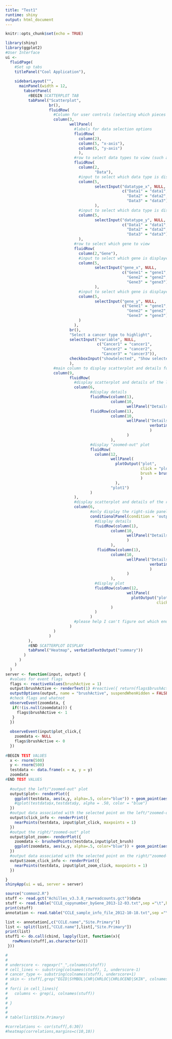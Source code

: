 ```yaml
---
title: "Test1"
runtime: shiny
output: html_document
---
```


```r
knitr::opts_chunk$set(echo = TRUE)
```

```r
library(shiny)
library(ggplot2)
#User Interface
ui <- 
  fluidPage( 
    #Set up tabs
    titlePanel("Cool Application"),
    
    sidebarLayout("",
      mainPanel(width = 12,
        tabsetPanel(
          #BEGIN SCATTERPLOT TAB
          tabPanel("Scatterplot", 
                   br(),
                   fluidRow(
                     #Column for user controls (selecting which pieces of data to view and highlight)
                     column(3,
                            wellPanel(
                              #labels for data selection options
                              fluidRow(
                                column(2),
                                column(5, "x-axis"),
                                column(5, "y-axis")
                                ),
                              #row to select data types to view (such as RNAseq or DNA copy number)
                              fluidRow(
                                column(2,
                                       "Data"),
                                #input to select which data type is displayed on the x-axis
                                column(5,
                                       selectInput("datatype_x", NULL,
                                                   c("Data1" = "data1",
                                                     "Data2" = "data2",
                                                     "Data3" = "data3"))
                                       ),
                                #input to select which data type is displayed on the y-axis
                                column(5,
                                       selectInput("datatype_y", NULL,
                                                   c("Data1" = "data1",
                                                     "Data2" = "data2",
                                                     "Data3" = "data3")))
                                ),
                              #row to select which gene to view
                              fluidRow(
                                column(2,"Gene"),
                                #input to select which gene is displayed on the x-axis
                                column(5,
                                       selectInput("gene_x", NULL,
                                                   c("Gene1" = "gene1",
                                                     "Gene2" = "gene2",
                                                     "Gene3" = "gene3"))
                                       ),
                                #input to select which gene is displayed on the y-axis
                                column(5,
                                       selectInput("gene_y", NULL,
                                                   c("Gene1" = "gene1",
                                                     "Gene2" = "gene2",
                                                     "Gene3" = "gene3")))
                                )
                              ),
                            br(),
                            "Select a cancer type to highlight",
                            selectInput("variable", NULL,
                                        c("Cancer1" = "cancer1",
                                          "Cancer2" = "cancer2",
                                          "Cancer3" = "cancer3")),
                            checkboxInput("showSelected", "Show selected cancers only?", FALSE)
                            ),
                     #main column to display scatterplot and details for a selected point on the scatterplot)
                     column(9,
                            fluidRow(
                              #display scatterplot and details of the left plot ("zoomed-out" plot)
                              column(6, 
                                     #display details
                                     fluidRow(column(1),
                                              column(10,
                                                     wellPanel("Details 1a (cell line, cancer type)"))),
                                     fluidRow(column(1),
                                              column(10,
                                                     wellPanel("Details 1b (rnaseq info, dna copy, etc)",
                                                               verbatimTextOutput("click_info")
                                                               )
                                                     )
                                              ),
                                     #display "zoomed-out" plot
                                     fluidRow(
                                       column(12,
                                              wellPanel(
                                                plotOutput("plot",
                                                           click = "plot_click",
                                                           brush = brushOpts(id="plot_brush")
                                                           )
                                                ),
                                              "plot1")
                                     )
                              ), 
                              #display scatterplot and details of the right plot ("zoomed-in" plot)
                              column(6,
                                     #only display the right-side panel IF the user has selected some area on the left plot
                                     conditionalPanel(condition = 'output.brushActive != 0',
                                       #display details
                                       fluidRow(column(1),
                                              column(10,
                                                     wellPanel("Details a2 (cell line, cancer type)")
                                                     )
                                              ),
                                        fluidRow(column(1),
                                              column(10,
                                                     wellPanel("Details 2b (rnaseq info, dna copy, etc)",
                                                               verbatimTextOutput("zoom_click_info")
                                                               )
                                                     )
                                              ),
                                       #display plot
                                       fluidRow(column(12,
                                                     wellPanel(
                                                       plotOutput("plot_zoom",
                                                                  click = "plot_zoom_click")),"plot2")
                                              )
                                       )
                                     )
                              #please help I can't figure out which end parenthasis goes with what
                            )
                     )
                   )
          ),
          #END SCATTERPLOT DISPLAY
          tabPanel("Heatmap", verbatimTextOutput("summary"))
        )
      )
    )
  )
server <- function(input, output) {
  #values for event flags
  flags <- reactiveValues(brushActive = 1)
  output$brushActive <- renderText(1) #reactive({ return(flags$brushActive) })
  outputOptions(output, name = "brushActive", suspendWhenHidden = FALSE)
  #check flags and whatnot
  observeEvent(zoomdata, {
   if(!(is.null(zoomdata))) {
     flags$brushActive <- 1 
   }
  })
  
  observeEvent(input$plot_click,{
    zoomdata <- NULL
    flags$brushActive <- 0
  })      
  
#BEGIN TEST VALUES
  x <- rnorm(500)
  y <- rnorm(500)
  testdata <- data.frame(x = x, y = y)
  zoomdata
#END TEST VALUES
  
  #output the left/"zoomed-out" plot
  output$plot<- renderPlot({ 
    ggplot(testdata, aes(x,y, alpha=.5, color="blue")) + geom_point(aes(alpha=.5, color="blue"))
    #qplot(testdata$x,testdata$y, alpha = .50, color = "blue") 
  }) 
  #output data associated with the selected point on the left/"zoomed-out" plot
  output$click_info <- renderPrint({
    nearPoints(testdata, input$plot_click, maxpoints = 1)
  })
  #output the right/"zoomed-out" plot
  output$plot_zoom<- renderPlot({ 
    zoomdata <- brushedPoints(testdata,input$plot_brush)
    ggplot(zoomdata, aes(x,y, alpha=.5, color="blue")) + geom_point(aes(alpha=.5, color="blue"))
  }) 
  #output data associated with the selected point on the right/"zoomed-in" plot
  output$zoom_click_info <- renderPrint({
    nearPoints(testdata, input$plot_zoom_click, maxpoints = 1)
  })

}
shinyApp(ui = ui, server = server)
```
```r
source("common2.R")
stuff <- read.gct("Achilles_v3.3.8_rawreadcounts.gct")$data
stuff <- read.table("CCLE_copynumber_byGene_2013-12-03.txt",sep ="\t",header=T)
print(stuff)
annotation <- read.table("CCLE_sample_info_file_2012-10-18.txt",sep ="\t",header=T)

list <- annotation[,c("CCLE.name","Site.Primary")]
list <- split(list[,"CCLE.name"],list[,"Site.Primary"])
print(list)
stuff1 <- do.call(cbind, lapply(list, function(x){
   rowMeans(stuff[,as.character(x)])
 }))

# 
# 
# underscore <- regexpr("_",colnames(stuff))
# cell_lines <- substring(colnames(stuff), 1, underscore-1)
# cancer_type <- substring(colnames(stuff), underscore+1)
# skin <- stuff[,grep("EGID|SYMBOL|CHR|CHRLOC|CHRLOCEND|SKIN", colnames(stuff))]
# 
# for(i in cell_lines){
#   columns <- grep(i, colnames(stuff))
#   
# }
# 
# 
# table(list$Site.Primary)

#correlations <- cor(stuff[,6:30])
#heatmap(correlations,margins=c(10,10))
```

